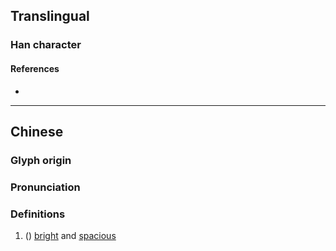 {{character info}}
==Translingual==

===Han character===
{{Han char|rn=86|rad=火|as=20|sn=24|four=99831|canj=FFBF|ids=⿰火黨}}

====References====
* {{Han ref|kx=0688.100|dkj=19631|dj=1099.270|hdz=32250.130|uh=7223|ud=29219|bh=F8B1|bd=63665}}

----

==Chinese==
{{zh-forms|s=𬊵}}

===Glyph origin===
{{Han etym}}

===Pronunciation===
{{zh-pron
|m=tǎng
|c=tong2
|mc=y
|oc=y
|cat=
}}

===Definitions===
{{zh-hanzi}}

# ({{zh-only|爣閬}}) [[bright]] and [[spacious]]